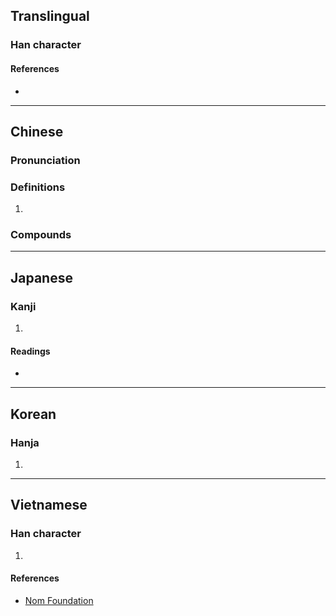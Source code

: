 {{character info}}
==Translingual==

===Han character===
{{Han char|rn=30|rad=口|as=19|sn=22|four=64086|canj=RHUC|ids=⿰口贊}}

====References====
* {{Han ref|kx=0215.160|dkj=04634|dj=0438.150|hdz=10708.050|uh=56CB|ud=22219|bh=F6D9|bd=63193}}

----

==Chinese==
{{zh-forms|alt=𡂐,囐,啐,𠱥,𠵃}}

===Pronunciation===
{{zh-pron
|m=zàn,zá
|m-s=
|dg=
|c=zaan3
|c-t=
|g=
|h=pfs=
|j=
|mb=
|md=
|mn=
|mn-t=
|w=
|x=
|mc=y
|oc=y
|cat=a,v
}}

===Definitions===
{{zh-hanzi}}

# {{rfdef|zh}}

===Compounds===
{{zh-der|嘈囋|傲囋}}

----

==Japanese==

===Kanji===
{{ja-kanji|grade=|rs=口19}}

# {{rfdef|ja|sort=口19}}

====Readings====
* {{ja-readings|on=さつ,ざち|kun=こえ}}

----

==Korean==

===Hanja===
{{ko-hanja|hangeul=[[찰]], [[찬]]|rv=chal, chan|mr=ch'al, ch'an}}

# {{rfdef|ko|sort=口19}}

----

==Vietnamese==

===Han character===
{{vi-readings|reading=toản|rs=口19}}

# {{rfdef|vi|sort=口19}}

====References====
* [http://nomfoundation.org/common/nom_details.php?codepoint=56cb Nom Foundation]